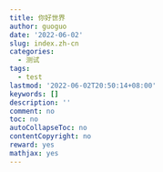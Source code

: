 ```yaml
---
title: 你好世界
author: guoguo
date: '2022-06-02'
slug: index.zh-cn
categories:
  - 测试
tags:
  - test
lastmod: '2022-06-02T20:50:14+08:00'
keywords: []
description: ''
comment: no
toc: no
autoCollapseToc: no
contentCopyright: no
reward: yes
mathjax: yes
---
```


<!--more-->
